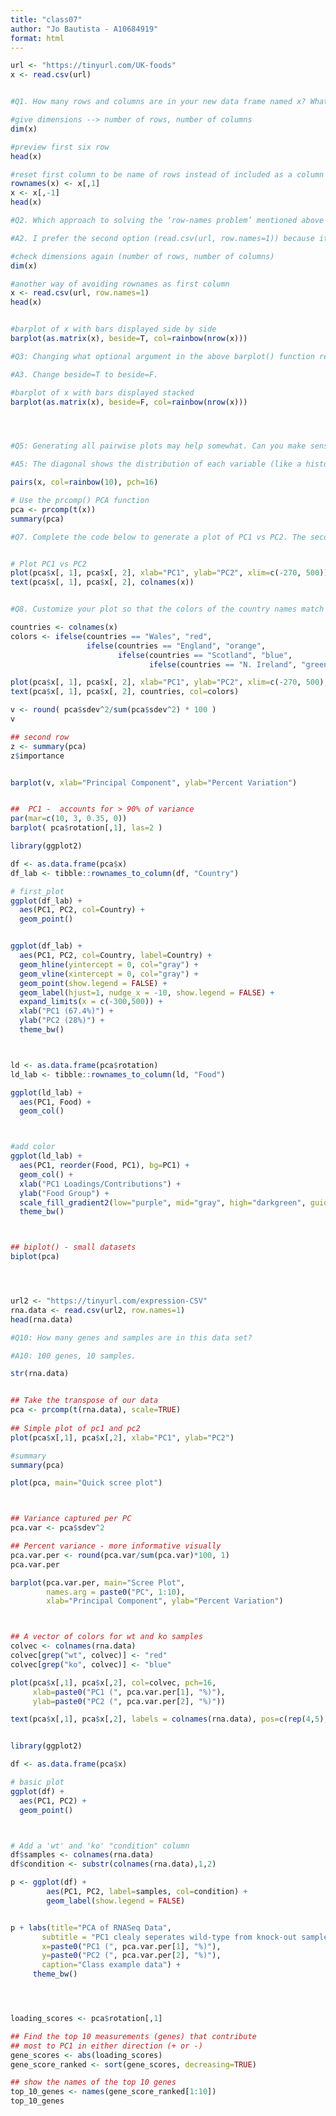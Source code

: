 ```yaml
---
title: "class07"
author: "Jo Bautista - A10684919"
format: html
---
```


```r
url <- "https://tinyurl.com/UK-foods"
x <- read.csv(url)


#Q1. How many rows and columns are in your new data frame named x? What R functions could you use to answer this questions?

#give dimensions --> number of rows, number of columns
dim(x)

#preview first six row
head(x)

#reset first column to be name of rows instead of included as a column
rownames(x) <- x[,1]
x <- x[,-1]
head(x)

#Q2. Which approach to solving the ‘row-names problem’ mentioned above do you prefer and why? Is one approach more robust than another under certain circumstances?

#A2. I prefer the second option (read.csv(url, row.names=1)) because it is more robust in that it can manage row names at the initial  data import.  This reduces steps in workflow. 

#check dimensions again (number of rows, number of columns)
dim(x)

#another way of avoiding rownames as first column
x <- read.csv(url, row.names=1)
head(x)


#barplot of x with bars displayed side by side
barplot(as.matrix(x), beside=T, col=rainbow(nrow(x)))

#Q3: Changing what optional argument in the above barplot() function results in the following plot?

#A3. Change beside=T to beside=F.  

#barplot of x with bars displayed stacked
barplot(as.matrix(x), beside=F, col=rainbow(nrow(x)))




#Q5: Generating all pairwise plots may help somewhat. Can you make sense of the following code and resulting figure? What does it mean if a given point lies on the diagonal for a given plot?

#A5: The diagonal shows the distribution of each variable (like a histogram). 

pairs(x, col=rainbow(10), pch=16)

# Use the prcomp() PCA function 
pca <- prcomp(t(x))
summary(pca)

#Q7. Complete the code below to generate a plot of PC1 vs PC2. The second line adds text labels over the data points.


# Plot PC1 vs PC2
plot(pca$x[, 1], pca$x[, 2], xlab="PC1", ylab="PC2", xlim=c(-270, 500))
text(pca$x[, 1], pca$x[, 2], colnames(x))


#Q8. Customize your plot so that the colors of the country names match the colors in our UK and Ireland map and table at start of this document.

countries <- colnames(x)  
colors <- ifelse(countries == "Wales", "red",
                 ifelse(countries == "England", "orange",
                        ifelse(countries == "Scotland", "blue",
                               ifelse(countries == "N. Ireland", "green", "green"))))

plot(pca$x[, 1], pca$x[, 2], xlab="PC1", ylab="PC2", xlim=c(-270, 500), col=colors)
text(pca$x[, 1], pca$x[, 2], countries, col=colors)

v <- round( pca$sdev^2/sum(pca$sdev^2) * 100 )
v

## second row
z <- summary(pca)
z$importance


barplot(v, xlab="Principal Component", ylab="Percent Variation")


##  PC1 -  accounts for > 90% of variance 
par(mar=c(10, 3, 0.35, 0))
barplot( pca$rotation[,1], las=2 )

library(ggplot2)

df <- as.data.frame(pca$x)
df_lab <- tibble::rownames_to_column(df, "Country")

# first_plot
ggplot(df_lab) + 
  aes(PC1, PC2, col=Country) + 
  geom_point()


ggplot(df_lab) + 
  aes(PC1, PC2, col=Country, label=Country) + 
  geom_hline(yintercept = 0, col="gray") +
  geom_vline(xintercept = 0, col="gray") +
  geom_point(show.legend = FALSE) +
  geom_label(hjust=1, nudge_x = -10, show.legend = FALSE) +
  expand_limits(x = c(-300,500)) +
  xlab("PC1 (67.4%)") +
  ylab("PC2 (28%)") +
  theme_bw()



ld <- as.data.frame(pca$rotation)
ld_lab <- tibble::rownames_to_column(ld, "Food")

ggplot(ld_lab) +
  aes(PC1, Food) +
  geom_col() 



#add color
ggplot(ld_lab) +
  aes(PC1, reorder(Food, PC1), bg=PC1) +
  geom_col() + 
  xlab("PC1 Loadings/Contributions") +
  ylab("Food Group") +
  scale_fill_gradient2(low="purple", mid="gray", high="darkgreen", guide=NULL) +
  theme_bw()



## biplot() - small datasets 
biplot(pca)




url2 <- "https://tinyurl.com/expression-CSV"
rna.data <- read.csv(url2, row.names=1)
head(rna.data)

#Q10: How many genes and samples are in this data set?

#A10: 100 genes, 10 samples.

str(rna.data)


## Take the transpose of our data 
pca <- prcomp(t(rna.data), scale=TRUE)
 
## Simple plot of pc1 and pc2
plot(pca$x[,1], pca$x[,2], xlab="PC1", ylab="PC2")

#summary
summary(pca)

plot(pca, main="Quick scree plot")



## Variance captured per PC 
pca.var <- pca$sdev^2

## Percent variance - more informative visually 
pca.var.per <- round(pca.var/sum(pca.var)*100, 1)
pca.var.per

barplot(pca.var.per, main="Scree Plot", 
        names.arg = paste0("PC", 1:10),
        xlab="Principal Component", ylab="Percent Variation")



## A vector of colors for wt and ko samples
colvec <- colnames(rna.data)
colvec[grep("wt", colvec)] <- "red"
colvec[grep("ko", colvec)] <- "blue"

plot(pca$x[,1], pca$x[,2], col=colvec, pch=16,
     xlab=paste0("PC1 (", pca.var.per[1], "%)"),
     ylab=paste0("PC2 (", pca.var.per[2], "%)"))

text(pca$x[,1], pca$x[,2], labels = colnames(rna.data), pos=c(rep(4,5), rep(2,5)))


library(ggplot2)

df <- as.data.frame(pca$x)

# basic plot
ggplot(df) + 
  aes(PC1, PC2) + 
  geom_point()



# Add a 'wt' and 'ko' "condition" column
df$samples <- colnames(rna.data) 
df$condition <- substr(colnames(rna.data),1,2)

p <- ggplot(df) + 
        aes(PC1, PC2, label=samples, col=condition) + 
        geom_label(show.legend = FALSE)


p + labs(title="PCA of RNASeq Data",
       subtitle = "PC1 clealy seperates wild-type from knock-out samples",
       x=paste0("PC1 (", pca.var.per[1], "%)"),
       y=paste0("PC2 (", pca.var.per[2], "%)"),
       caption="Class example data") +
     theme_bw()




loading_scores <- pca$rotation[,1]

## Find the top 10 measurements (genes) that contribute
## most to PC1 in either direction (+ or -)
gene_scores <- abs(loading_scores) 
gene_score_ranked <- sort(gene_scores, decreasing=TRUE)

## show the names of the top 10 genes
top_10_genes <- names(gene_score_ranked[1:10])
top_10_genes 




```

